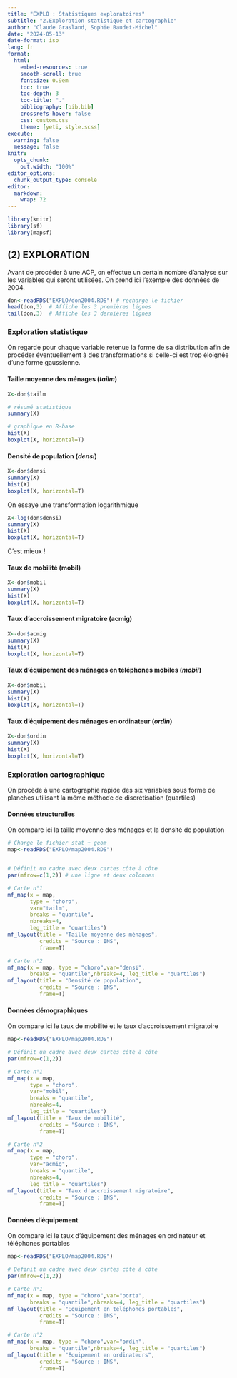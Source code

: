 ```yaml
---
title: "EXPLO : Statistiques exploratoires"
subtitle: "2.Exploration statistique et cartographie"
author: "Claude Grasland, Sophie Baudet-Michel"
date: "2024-05-13"
date-format: iso
lang: fr
format:
  html:
    embed-resources: true
    smooth-scroll: true
    fontsize: 0.9em
    toc: true
    toc-depth: 3
    toc-title: "."
    bibliography: [bib.bib]
    crossrefs-hover: false
    css: custom.css
    theme: [yeti, style.scss]
execute:
  warning: false
  message: false 
knitr:
  opts_chunk:
    out.width: "100%"
editor_options: 
  chunk_output_type: console
editor: 
  markdown: 
    wrap: 72
---
```



```r
library(knitr)
library(sf)
library(mapsf)
```

## (2) EXPLORATION

Avant de procéder à une ACP, on effectue un certain nombre d'analyse sur les variables qui seront utilisées. On prend ici l'exemple des données de 2004.

```r
don<-readRDS("EXPLO/don2004.RDS") # recharge le fichier
head(don,3)  # Affiche les 3 premières lignes
tail(don,3)  # Affiche les 3 dernières lignes
```



### Exploration statistique

On regarde pour chaque variable retenue la forme de sa distribution afin de procéder éventuellement à des transformations si celle-ci est trop éloignée d'une forme gaussienne.

#### Taille moyenne des ménages (*tailm*)

```r

X<-don$tailm

# résumé statistique
summary(X)

# graphique en R-base
hist(X)
boxplot(X, horizontal=T)


```


#### Densité de population (*densi*)

```r
X<-don$densi
summary(X)
hist(X)
boxplot(X, horizontal=T)
```

On essaye une transformation logarithmique

```r
X<-log(don$densi)
summary(X)
hist(X)
boxplot(X, horizontal=T)
```

C'est mieux !

#### Taux de mobilité (mobil)

```r
X<-don$mobil
summary(X)
hist(X)
boxplot(X, horizontal=T)
```


#### Taux d'accroissement migratoire (acmig)

```r
X<-don$acmig
summary(X)
hist(X)
boxplot(X, horizontal=T)
```


#### Taux d'équipement des ménages en téléphones mobiles (*mobil*)

```r
X<-don$mobil
summary(X)
hist(X)
boxplot(X, horizontal=T)
```

#### Taux d'équipement des ménages en ordinateur (*ordin*)

```r
X<-don$ordin
summary(X)
hist(X)
boxplot(X, horizontal=T)
```

### Exploration cartographique

On procède à une cartographie rapide des six variables sous forme de planches utilisant la même méthode de discrétisation (quartiles)

#### Données structurelles

On compare ici la taille moyenne des ménages et la densité de population


```r
# Charge le fichier stat + geom
map<-readRDS("EXPLO/map2004.RDS")


# Définit un cadre avec deux cartes côte à côte
par(mfrow=c(1,2)) # une ligne et deux colonnes

# Carte n°1
mf_map(x = map, 
       type = "choro",
       var="tailm",
       breaks = "quantile",
       nbreaks=4, 
       leg_title = "quartiles")
mf_layout(title = "Taille moyenne des ménages", 
          credits = "Source : INS",
          frame=T)

# Carte n°2 
mf_map(x = map, type = "choro",var="densi",
       breaks = "quantile",nbreaks=4, leg_title = "quartiles")
mf_layout(title = "Densité de population", 
          credits = "Source : INS",
          frame=T)


```

#### Données démographiques

On compare ici le taux de mobilité et le taux d'accroissement migratoire


```r
map<-readRDS("EXPLO/map2004.RDS")

# Définit un cadre avec deux cartes côte à côte
par(mfrow=c(1,2))

# Carte n°1
mf_map(x = map,
       type = "choro",
       var="mobil",
       breaks = "quantile",
       nbreaks=4, 
       leg_title = "quartiles")
mf_layout(title = "Taux de mobilité", 
          credits = "Source : INS",
          frame=T)

# Carte n°2 
mf_map(x = map, 
       type = "choro",
       var="acmig",
       breaks = "quantile",
       nbreaks=4, 
       leg_title = "quartiles")
mf_layout(title = "Taux d'accroissement migratoire", 
          credits = "Source : INS",
          frame=T)


```


#### Données d'équipement 

On compare ici le taux d'équipement des ménages en ordinateur et téléphones portables


```r
map<-readRDS("EXPLO/map2004.RDS")

# Définit un cadre avec deux cartes côte à côte
par(mfrow=c(1,2))

# Carte n°1
mf_map(x = map, type = "choro",var="porta",
       breaks = "quantile",nbreaks=4, leg_title = "quartiles")
mf_layout(title = "Equipement en téléphones portables", 
          credits = "Source : INS",
          frame=T)

# Carte n°2 
mf_map(x = map, type = "choro",var="ordin",
       breaks = "quantile",nbreaks=4, leg_title = "quartiles")
mf_layout(title = "Equipement en ordinateurs", 
          credits = "Source : INS",
          frame=T)


```
